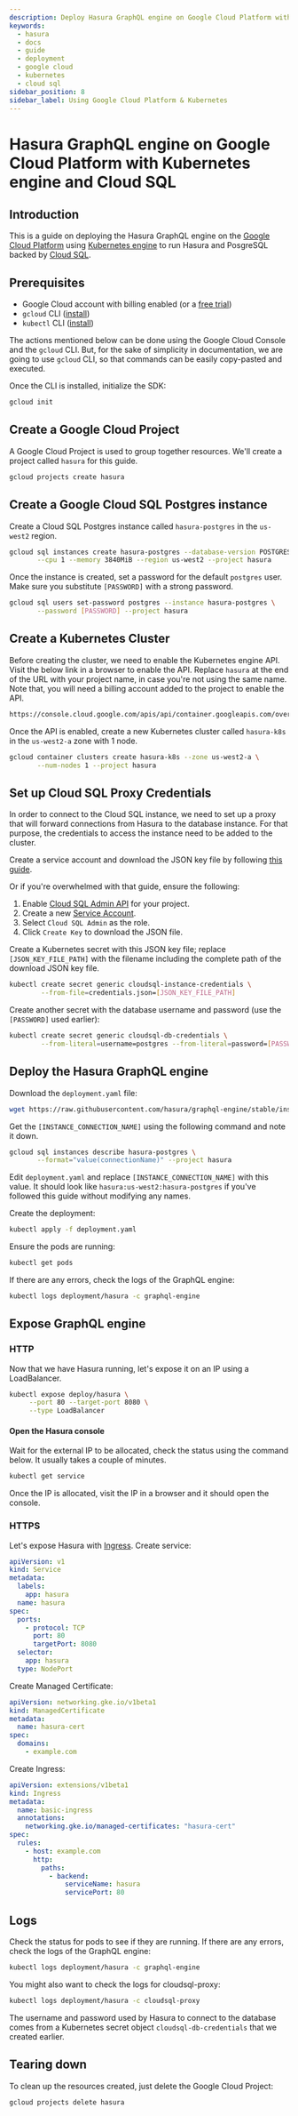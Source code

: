 ```yaml
---
description: Deploy Hasura GraphQL engine on Google Cloud Platform with Kubernetes engine and Cloud SQL
keywords:
  - hasura
  - docs
  - guide
  - deployment
  - google cloud
  - kubernetes
  - cloud sql
sidebar_position: 8
sidebar_label: Using Google Cloud Platform & Kubernetes
---
```


# Hasura GraphQL engine on Google Cloud Platform with Kubernetes engine and Cloud SQL

## Introduction

This is a guide on deploying the Hasura GraphQL engine on the [Google
Cloud Platform](https://cloud.google.com/) using [Kubernetes
engine](https://cloud.google.com/kubernetes-engine/) to run Hasura and
PosgreSQL backed by [Cloud SQL](https://cloud.google.com/sql/).

## Prerequisites

-   Google Cloud account with billing enabled (or a [free trial](https://cloud.google.com/free/))
-   `gcloud` CLI ([install](https://cloud.google.com/sdk/))
-   `kubectl` CLI ([install](https://kubernetes.io/docs/tasks/tools/install-kubectl/))

The actions mentioned below can be done using the Google Cloud Console
and the `gcloud` CLI. But, for the sake of simplicity in documentation,
we are going to use `gcloud` CLI, so that commands can be easily
copy-pasted and executed.

Once the CLI is installed, initialize the SDK:

```bash
gcloud init
```

## Create a Google Cloud Project

A Google Cloud Project is used to group together resources. We'll create
a project called `hasura` for this guide.

```bash
gcloud projects create hasura
```

## Create a Google Cloud SQL Postgres instance

Create a Cloud SQL Postgres instance called `hasura-postgres` in the
`us-west2` region.

```bash
gcloud sql instances create hasura-postgres --database-version POSTGRES_9_6 \
       --cpu 1 --memory 3840MiB --region us-west2 --project hasura
```

Once the instance is created, set a password for the default `postgres`
user. Make sure you substitute `[PASSWORD]` with a strong password.

```bash
gcloud sql users set-password postgres --instance hasura-postgres \
       --password [PASSWORD] --project hasura
```

## Create a Kubernetes Cluster

Before creating the cluster, we need to enable the Kubernetes engine
API. Visit the below link in a browser to enable the API. Replace
`hasura` at the end of the URL with your project name, in case you're
not using the same name. Note that, you will need a billing account
added to the project to enable the API.

```bash
https://console.cloud.google.com/apis/api/container.googleapis.com/overview?project=hasura
```

Once the API is enabled, create a new Kubernetes cluster called
`hasura-k8s` in the `us-west2-a` zone with 1 node.

```bash
gcloud container clusters create hasura-k8s --zone us-west2-a \
       --num-nodes 1 --project hasura
```

## Set up Cloud SQL Proxy Credentials

In order to connect to the Cloud SQL instance, we need to set up a proxy
that will forward connections from Hasura to the database instance. For
that purpose, the credentials to access the instance need to be added to
the cluster.

Create a service account and download the JSON key file by following
[this guide](https://cloud.google.com/sql/docs/postgres/sql-proxy#create-service-account).

Or if you're overwhelmed with that guide, ensure the following:

1.  Enable [Cloud SQL Admin API](https://console.developers.google.com/apis/api/sqladmin.googleapis.com/overview?project=hasura)
    for your project.
2.  Create a new [Service Account](https://console.cloud.google.com/iam-admin/serviceaccounts/?project=hasura).
3.  Select `Cloud SQL Admin` as the role.
4.  Click `Create Key` to download the JSON file.

Create a Kubernetes secret with this JSON key file; replace
`[JSON_KEY_FILE_PATH]` with the filename including the complete path of
the download JSON key file.

```bash
kubectl create secret generic cloudsql-instance-credentials \
        --from-file=credentials.json=[JSON_KEY_FILE_PATH]
```

Create another secret with the database username and password (use the
`[PASSWORD]` used earlier):

```bash
kubectl create secret generic cloudsql-db-credentials \
        --from-literal=username=postgres --from-literal=password=[PASSWORD]
```

## Deploy the Hasura GraphQL engine

Download the `deployment.yaml` file:

```bash
wget https://raw.githubusercontent.com/hasura/graphql-engine/stable/install-manifests/google-cloud-k8s-sql/deployment.yaml
```

Get the `[INSTANCE_CONNECTION_NAME]` using the following command and
note it down.

```bash
gcloud sql instances describe hasura-postgres \
       --format="value(connectionName)" --project hasura
```

Edit `deployment.yaml` and replace `[INSTANCE_CONNECTION_NAME]` with
this value. It should look like `hasura:us-west2:hasura-postgres` if
you've followed this guide without modifying any names.

Create the deployment:

```bash
kubectl apply -f deployment.yaml
```

Ensure the pods are running:

```bash
kubectl get pods
```

If there are any errors, check the logs of the GraphQL engine:

```bash
kubectl logs deployment/hasura -c graphql-engine
```

## Expose GraphQL engine

### HTTP

Now that we have Hasura running, let's expose it on an IP using a
LoadBalancer.

```bash
kubectl expose deploy/hasura \
     --port 80 --target-port 8080 \
     --type LoadBalancer
```

#### Open the Hasura console

Wait for the external IP to be allocated, check the status using the
command below. It usually takes a couple of minutes.

```bash
kubectl get service
```

Once the IP is allocated, visit the IP in a browser and it should open
the console.

### HTTPS

Let's expose Hasura with [Ingress](https://cloud.google.com/kubernetes-engine/docs/concepts/ingress/).
Create service:

```yaml
apiVersion: v1
kind: Service
metadata:
  labels:
    app: hasura
  name: hasura
spec:
  ports:
    - protocol: TCP
      port: 80
      targetPort: 8080
  selector:
    app: hasura
  type: NodePort
```

Create Managed Certificate:

```yaml
apiVersion: networking.gke.io/v1beta1
kind: ManagedCertificate
metadata:
  name: hasura-cert
spec:
  domains:
    - example.com
```

Create Ingress:

```yaml
apiVersion: extensions/v1beta1
kind: Ingress
metadata:
  name: basic-ingress
  annotations:
    networking.gke.io/managed-certificates: "hasura-cert"
spec:
  rules:
    - host: example.com
      http:
        paths:
          - backend:
              serviceName: hasura
              servicePort: 80
```

## Logs

Check the status for pods to see if they are running. If there are any
errors, check the logs of the GraphQL engine:

```bash
kubectl logs deployment/hasura -c graphql-engine
```

You might also want to check the logs for cloudsql-proxy:

```bash
kubectl logs deployment/hasura -c cloudsql-proxy
```

The username and password used by Hasura to connect to the database
comes from a Kubernetes secret object `cloudsql-db-credentials` that we
created earlier.

## Tearing down

To clean up the resources created, just delete the Google Cloud Project:

```bash
gcloud projects delete hasura
```
